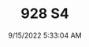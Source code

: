 ---
width: 5985
height: 3990
title: 928 S4
description: 1984 Porsche 928 S4 shot in Austin, TX.
date: 9/15/2022 5:33:04 AM
cameraMake: Sony
cameraModel: ILCE-7M3
lens: 50mm F1.4 DG HSM | Art 018
settingsfStop: f/1.6
settingsISO: ISO 50
settingsShutter: 1/13
settingsFocalLength: 50 mm
---